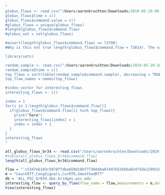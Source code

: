 ```R
"
globus_flows <- read.csv("/Users/aaronkruchten/Downloads/2019-05-29-09-59 Chronograf Data.csv")
globus_flows$time = c()
globus_flows$command.value = c()
#globus_flows = unique(globus_flows)
#length(globus_flows$command.flow)
#globus_set = set(globus_flows)

#assert(length(globus_flows$command.flow) == 73798)
#Why is this not true length(globus_flows$command.flow = 73814). The value 73798 is the value in the table. Don't know why these are different

library(sets)

random_sample <- read.csv("/Users/aaronkruchten/Downloads/2019-05-29-10-01 Chronograf Data.csv")
random_sample$time = c()
top_flows = sort(table(random_sample$command.sample), decreasing = TRUE)
top_flow_names = names(top_flows)

#index_vector for interesting flows 
interesting_flows <- c()

index = 1
for(i in 1:length(globus_flows$command.flow)){
  if(globus_flows$command.flow[i] %in% top_flows){
    print("here")
    interesting_flows[index] = i
    index = index + 1
  }
}
interesting_flows
"
```

```R
all_globus_flows_br34 <- read.csv("/Users/aaronkruchten/Downloads/2019-05-29-10-14 Chronograf Data.csv")
#table(all_globus_flows_br34$command.flow)
length(all_globus_flows_br34$command.flow)

flow = "'c5347eb103c59707fdba659d18bf7736048a07447b52b66a02475de229932d78'"
m = "CountRTT,CongSignals,CurRTO,SmoothedRTT"
db = 'ALL_PSC_br034.dmz.bridges.psc.edu'
interesting_flow <- query_by_flow(flow_name = flow,measurements = m,database = db)
View(interesting_flows)

```